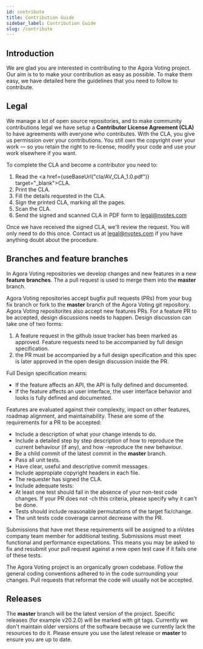 ```yaml
---
id: contribute
title: Contribution Guide
sidebar_label: Contribution Guide
slug: /contribute
---
```



## Introduction

We are glad you are interested in contributing to the Agora Voting project. Our 
aim is to to make your contribution as easy as possible. To make them easy, we 
have detailed here the guidelines that you need to follow to contribute.

## Legal

We manage a lot of open source repositories, and to make community contributions 
legal we have setup a **Contributor License Agreement (CLA)** to have agreements 
with everyone who contributes. With the CLA, you give us permission over your 
contributions. You still own the copyright over your work — so you retain the 
right to re-license, modify your code and use your work elsewhere if you want.

To complete the CLA and become a contributor you need to:

1.  Read the <a href={useBaseUrl("cla/AV_CLA_1.0.pdf")} target="_blank">CLA</a>.
2.  Print the CLA.
3.  Fill the details requested in the CLA.
4.  Sign the printed CLA, marking all the pages.
5.  Scan the CLA.
6.  Send the signed and scanned CLA in PDF form to [legal@nvotes.com](mailto:legal@nvotes.com)

Once we have received the signed CLA, we'll review the request. You will only 
need to do this once. Contact us at [legal@nvotes.com](mailto:legal@nvotes.com) 
if you have anything doubt about the procedure.

## Branches and feature branches

In Agora Voting repositories we develop changes and new features in a new 
**feature branches**. The a pull request is used to merge them into the 
**master** branch.

Agora Voting repositories accept bugfix pull requests (PRs) from your bug fix 
branch or fork to the **master** branch of the Agora Voting git repository. 
Agora Voting repositorites also accept new features PRs. For a feature PR to 
be accepted, design discussions needs to happen. Design discussion can take 
one of two forms:
1. A feature request in the github issue tracker has been marked as approved. 
Feature requests need to be accompanied by full design specification.
2. the PR must be accompanied by a full design specification and this spec is 
later approved in the open design discussion inside the PR.

Full Design specification means:

- If the feature affects an API, the API is fully defined and documented.
- If the feature affects an user interface, the user interface behavior and 
looks is fully defined and documented.

Features are evaluated against their complexity, impact on other features, 
roadmap alignment, and maintainability. These are some of the requirements for 
a PR to be accepted:

- Include a description of what your change intends to do.
- Include a detailed step by step description of how to reproduce the current 
behaviour (if any), and how -reproduce the new behaviour.
- Be a child commit of the latest commit in the **master** branch.
- Pass all unit tests.
- Have clear, useful and descriptive commit messages.
- Include appropiate copyright headers in each file.
- The requester has signed the CLA.
- Include adequate tests:
 - At least one test should fail in the absence of your non-test code changes. 
 If your PR does not  -ch this criteria, please specify why it can't be done.
 - Tests should include reasonable permutations of the target fix/change.
 - The unit tests code coverage cannot decrease with the PR.

Submissions that have met these requirements will be assigned to a nVotes 
company team member for additional testing. Submissions must meet functional 
and performance expectations. This means you may be asked to fix and resubmit
your pull request against a new open test case if it fails one of these tests.

The Agora Voting project is an organically grown codebase. Follow the general
coding conventions adhered to in the code surrounding your changes. Pull
requests that reformat the code will usually not be accepted.

## Releases

The **master** branch will be the latest version of the project. Specific 
releases (for example v20.2.0) will be marked with git tags. Currently we don't
maintain older versions of the software because we currently lack the resources
to do it. Please ensure you use the latest release or **master** to ensure you
are up to date.
